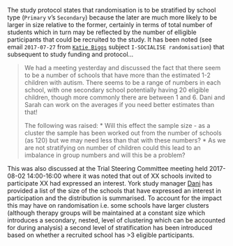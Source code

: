 The study protocol states that randomisation is to be stratified by school type (`Primary` v's `Secondary`) because the later are much more likely to be larger in size relative to the former, certainly in terms of total number of students which in turn may be reflected by the number of elligible participants that could be recruited to the study.  It has been noted (see email `2017-07-27` from [`Katie Biggs`](mailto:k.biggs@sheffield.ac.uk) subject `I-SOCIALISE randomisation`) that subsequent to study funding and protocol...

> We had a meeting yesterday and discussed the fact that there seem to be a number of schools that have more than the estimated 1-2 children with autism. There seems to be a range of numbers in each school, with one secondary school potentially having 20 eligible children, though more commonly there are between 1 and 6. Dani and Sarah can work on the averages if you need better estimates than that!
>
> The following was raised:
> * Will this effect the sample size - as a cluster the sample has been worked out from the number of schools (as 120) but we may need less than that with these numbers?
> * As we are not stratifying on number of children could this lead to an imbalance in group numbers and will this be a problem?

This was also discussed at the Trial Steering Committee meeting held 2017-08-02 14:00-16:00 where it was noted that out of XX schools invited to participate XX had expressed an interest.  York study manager [Dani](mailto:) has provided a list of the size of the schools that have expressed an interest in participation and the distribution is summarised.  To account for the impact this may have on randomisation i.e. some schools have larger clusters (although therapy groups will be maintained at a constant size which introduces a secondary, nested, level of clustering which can be accounted for during analysis) a second level of stratification has been introduced based on whether a recruited school has >3 eligible participants.
